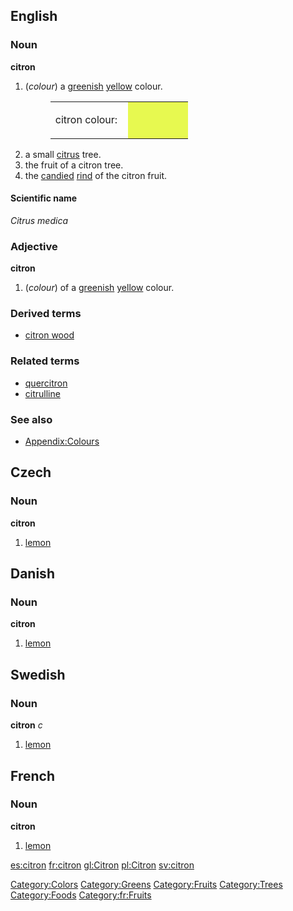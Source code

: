 {{Wikipedia}}
==English==

===Noun===
'''citron'''
#(''colour'') a [[green]]ish [[yellow]] colour.
#:<table><tr><td>citron colour: &nbsp;</td><td bgcolor="#E7F950" width="80">&nbsp; </td></tr></table>
#a small [[citrus]] tree.
#the fruit of a citron tree.
#the [[candied]] [[rind]] of the citron fruit.

====Scientific name====
''Citrus medica''

===Adjective===
'''citron'''
#(''colour'') of a [[green]]ish [[yellow]] colour.

===Derived terms===
*[[citron wood]]

===Related terms===
*[[quercitron]]
*[[citrulline]]

===See also===
*[[Wiktionary_Appendix:Colours|Appendix:Colours]]

[[Category:Colors]]
[[Category:Greens]]
[[Category:Fruits]]
[[Category:Trees]]
[[Category:Foods]]

== Czech ==
=== Noun ===
'''citron'''
# [[lemon]]
== Danish ==
=== Noun ===
'''citron'''
# [[lemon]]
== Swedish ==
=== Noun ===
'''citron''' ''c''
# [[lemon]]
==French==
===Noun===
'''citron'''
# [[lemon]]
[[es:citron]]
[[fr:citron]]
[[gl:Citron]]
[[pl:Citron]]
[[sv:citron]]

[[Category:fr:Fruits]]